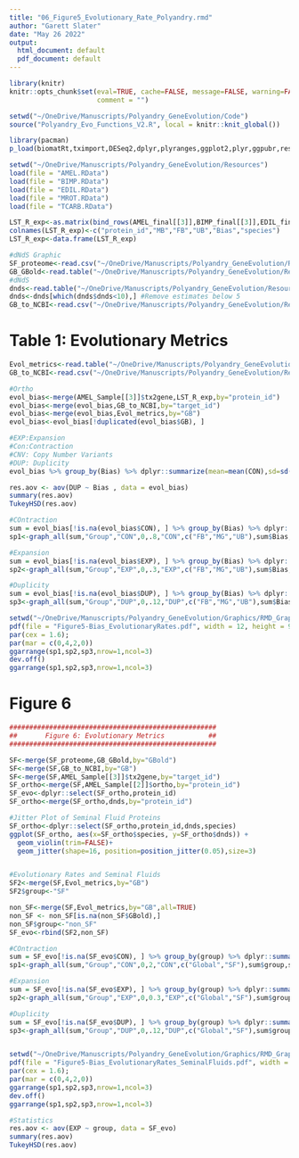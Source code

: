 ```yaml
---
title: "06_Figure5_Evolutionary_Rate_Polyandry.rmd"
author: "Garett Slater"
date: "May 26 2022"
output:
  html_document: default
  pdf_document: default
---
```


```r
library(knitr)
knitr::opts_chunk$set(eval=TRUE, cache=FALSE, message=FALSE, warning=FALSE, 
                      comment = "")
```

```r
setwd("~/OneDrive/Manuscripts/Polyandry_GeneEvolution/Code")
source("Polyandry_Evo_Functions_V2.R", local = knitr::knit_global())
```


```r
library(pacman)
p_load(biomatRt,tximport,DESeq2,dplyr,plyranges,ggplot2,plyr,ggpubr,reshape2,UpSetR,tispec,tidyverse,rstatix,readxl,ape,geiger,nlme,phytools,ggpubr)

setwd("~/OneDrive/Manuscripts/Polyandry_GeneEvolution/Resources")
load(file = "AMEL.RData")
load(file = "BIMP.RData")
load(file = "EDIL.RData")
load(file = "MROT.RData")
load(file = "TCARB.RData")

LST_R_exp<-as.matrix(bind_rows(AMEL_final[[3]],BIMP_final[[3]],EDIL_final[[3]],MROT_final[[3]],TCARB_final[[3]])) 
colnames(LST_R_exp)<-c("protein_id","MB","FB","UB","Bias","species")
LST_R_exp<-data.frame(LST_R_exp)

#dNdS Graphic
SF_proteome<-read.csv("~/OneDrive/Manuscripts/Polyandry_GeneEvolution/Resources/SF_proteome.csv")
GB_GBold<-read.table("~/OneDrive/Manuscripts/Polyandry_GeneEvolution/Resources/GB_GBold",header=TRUE)
#dNdS
dnds<-read.table("~/OneDrive/Manuscripts/Polyandry_GeneEvolution/Resources/ASBREL_DNDS")
dnds<-dnds[which(dnds$dnds<10),] #Remove estimates below 5
GB_to_NCBI<-read.csv("~/OneDrive/Manuscripts/Polyandry_GeneEvolution/Resources/GB_to_NCBI.csv")
```

# Table 1: Evolutionary Metrics
```r
Evol_metrics<-read.table("~/OneDrive/Manuscripts/Polyandry_GeneEvolution/Resources/Amell_Apoidea_og_metrics.tsv",header=TRUE)
GB_to_NCBI<-read.csv("~/OneDrive/Manuscripts/Polyandry_GeneEvolution/Resources/GB_to_NCBI.csv")

#Ortho
evol_bias<-merge(AMEL_Sample[[3]]$tx2gene,LST_R_exp,by="protein_id")
evol_bias<-merge(evol_bias,GB_to_NCBI,by="target_id")
evol_bias<-merge(evol_bias,Evol_metrics,by="GB")
evol_bias<-evol_bias[!duplicated(evol_bias$GB), ]

#EXP:Expansion
#Con:Contraction
#CNV: Copy Number Variants
#DUP: Duplicity
evol_bias %>% group_by(Bias) %>% dplyr::summarize(mean=mean(CON),sd=sd(CON),N=length(CON),se=sd/sqrt(N),na.rm=TRUE)

res.aov <- aov(DUP ~ Bias , data = evol_bias)
summary(res.aov)
TukeyHSD(res.aov)

#COntraction
sum = evol_bias[!is.na(evol_bias$CON), ] %>% group_by(Bias) %>% dplyr::summarize(mean=mean(CON),sd=sd(CON),N=length(CON),se=sd/sqrt(N),na.rm=TRUE)
sp1<-graph_all(sum,"Group","CON",0,.8,"CON",c("FB","MG","UB"),sum$Bias,sum$mean)

#Expansion
sum = evol_bias[!is.na(evol_bias$EXP), ] %>% group_by(Bias) %>% dplyr::summarize(mean=mean(EXP),sd=sd(EXP),N=length(EXP),se=sd/sqrt(N),na.rm=TRUE)
sp2<-graph_all(sum,"Group","EXP",0,.3,"EXP",c("FB","MG","UB"),sum$Bias,sum$mean)

#Duplicity
sum = evol_bias[!is.na(evol_bias$DUP), ] %>% group_by(Bias) %>% dplyr::summarize(mean=mean(DUP),sd=sd(DUP),N=length(DUP),se=sd/sqrt(N),na.rm=TRUE)
sp3<-graph_all(sum,"Group","DUP",0,.12,"DUP",c("FB","MG","UB"),sum$Bias,sum$mean)

setwd("~/OneDrive/Manuscripts/Polyandry_GeneEvolution/Graphics/RMD_Graphics")
pdf(file = "Figure5-Bias_EvolutionaryRates.pdf", width = 12, height = 9);
par(cex = 1.6);
par(mar = c(0,4,2,0))
ggarrange(sp1,sp2,sp3,nrow=1,ncol=3)
dev.off()
ggarrange(sp1,sp2,sp3,nrow=1,ncol=3)
```

# Figure 6
```r
####################################################
##       Figure 6: Evolutionary Metrics           ##
####################################################

SF<-merge(SF_proteome,GB_GBold,by="GBold")
SF<-merge(SF,GB_to_NCBI,by="GB")
SF<-merge(SF,AMEL_Sample[[3]]$tx2gene,by="target_id")
SF_ortho<-merge(SF,AMEL_Sample[[2]]$ortho,by="protein_id")
SF_evo<-dplyr::select(SF_ortho,protein_id)
SF_ortho<-merge(SF_ortho,dnds,by="protein_id")

#Jitter Plot of Seminal Fluid Proteins
SF_ortho<-dplyr::select(SF_ortho,protein_id,dnds,species)
ggplot(SF_ortho, aes(x=SF_ortho$species, y=SF_ortho$dnds)) + 
  geom_violin(trim=FALSE)+
  geom_jitter(shape=16, position=position_jitter(0.05),size=3) 


#Evolutionary Rates and Seminal Fluids
SF2<-merge(SF,Evol_metrics,by="GB")
SF2$group<-"SF"

non_SF<-merge(SF,Evol_metrics,by="GB",all=TRUE)
non_SF <- non_SF[is.na(non_SF$GBold),]
non_SF$group<-"non_SF"
SF_evo<-rbind(SF2,non_SF)

#COntraction
sum = SF_evo[!is.na(SF_evo$CON), ] %>% group_by(group) %>% dplyr::summarize(mean=mean(CON),sd=sd(CON),N=length(CON),se=sd/sqrt(N),na.rm=TRUE)
sp1<-graph_all(sum,"Group","CON",0,2,"CON",c("Global","SF"),sum$group,sum$mean)

#Expansion
sum = SF_evo[!is.na(SF_evo$EXP), ] %>% group_by(group) %>% dplyr::summarize(mean=mean(EXP),sd=sd(EXP),N=length(EXP),se=sd/sqrt(N),na.rm=TRUE)
sp2<-graph_all(sum,"Group","EXP",0,0.3,"EXP",c("Global","SF"),sum$group,sum$mean)

#Duplicity
sum = SF_evo[!is.na(SF_evo$DUP), ] %>% group_by(group) %>% dplyr::summarize(mean=mean(DUP),sd=sd(DUP),N=length(DUP),se=sd/sqrt(N),na.rm=TRUE)
sp3<-graph_all(sum,"Group","DUP",0,.12,"DUP",c("Global","SF"),sum$group,sum$mean)


setwd("~/OneDrive/Manuscripts/Polyandry_GeneEvolution/Graphics/RMD_Graphics")
pdf(file = "Figure5-Bias_EvolutionaryRates_SeminalFluids.pdf", width = 12, height = 9);
par(cex = 1.6);
par(mar = c(0,4,2,0))
ggarrange(sp1,sp2,sp3,nrow=1,ncol=3)
dev.off()
ggarrange(sp1,sp2,sp3,nrow=1,ncol=3)

#Statistics
res.aov <- aov(EXP ~ group, data = SF_evo)
summary(res.aov)
TukeyHSD(res.aov)
```

